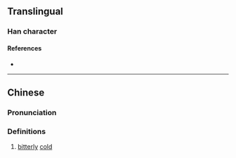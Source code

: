 {{character info/new}}
==Translingual==

===Han character===
{{Han char|rn=15|rad=冫|as=06|sn=8|four=|canj=IMOMG|ids=⿰冫全}}

====References====
* {{Han ref|kx=0132.190|hdz=10297.090|uh=34CC|ud=13516}}

----

==Chinese==
{{zh-forms}}

===Pronunciation===
{{zh-pron
|m=chēng
|c=cang1,gwai3,ting4,tong3
|mc=
|oc=
|ma=
|cat=a
}}

===Definitions===
{{zh-hanzi}}

# [[bitterly]] [[cold]]